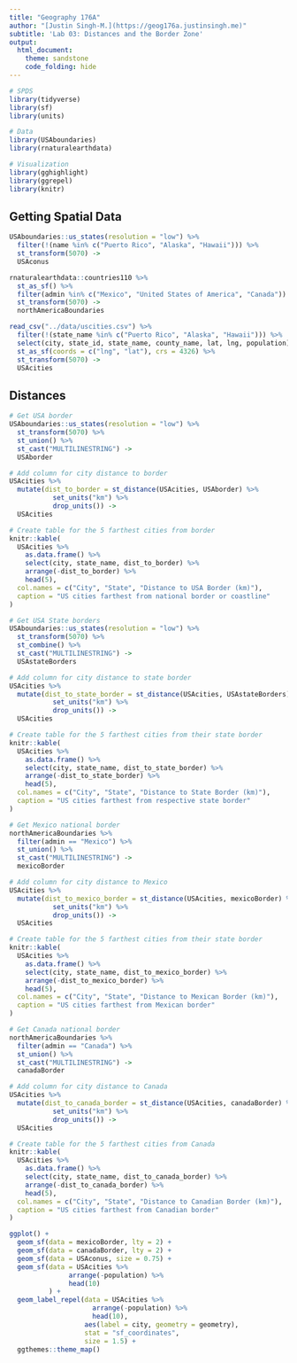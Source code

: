 ---
title: "Geography 176A"
author: "[Justin Singh-M.](https://geog176a.justinsingh.me)"
subtitle: 'Lab 03: Distances and the Border Zone'
output:
  html_document:
    theme: sandstone
    code_folding: hide
---

```{r setup, include = FALSE, warning = FALSE, message = FALSE}
# SPDS
library(tidyverse)
library(sf)
library(units)

# Data
library(USAboundaries)
library(rnaturalearthdata)

# Visualization
library(gghighlight)
library(ggrepel)
library(knitr)
```
## Getting Spatial Data
```{r, warning = FALSE, message = FALSE, results = 'hold'}
USAboundaries::us_states(resolution = "low") %>%
  filter(!(name %in% c("Puerto Rico", "Alaska", "Hawaii"))) %>%
  st_transform(5070) ->
  USAconus

rnaturalearthdata::countries110 %>%
  st_as_sf() %>%
  filter(admin %in% c("Mexico", "United States of America", "Canada")) %>%
  st_transform(5070) ->
  northAmericaBoundaries

read_csv("../data/uscities.csv") %>%
  filter(!(state_name %in% c("Puerto Rico", "Alaska", "Hawaii"))) %>%
  select(city, state_id, state_name, county_name, lat, lng, population) %>%
  st_as_sf(coords = c("lng", "lat"), crs = 4326) %>%
  st_transform(5070) ->
  USAcities
```

## Distances
```{r, warning = FALSE, message = FALSE, results = 'hold'}
# Get USA border
USAboundaries::us_states(resolution = "low") %>%
  st_transform(5070) %>%
  st_union() %>%
  st_cast("MULTILINESTRING") ->
  USAborder

# Add column for city distance to border
USAcities %>%
  mutate(dist_to_border = st_distance(USAcities, USAborder) %>%
           set_units("km") %>%
           drop_units()) ->
  USAcities

# Create table for the 5 farthest cities from border
knitr::kable(
  USAcities %>%
    as.data.frame() %>%
    select(city, state_name, dist_to_border) %>%
    arrange(-dist_to_border) %>%
    head(5),
  col.names = c("City", "State", "Distance to USA Border (km)"),
  caption = "US cities farthest from national border or coastline"
)

# Get USA State borders
USAboundaries::us_states(resolution = "low") %>%
  st_transform(5070) %>%
  st_combine() %>%
  st_cast("MULTILINESTRING") ->
  USAstateBorders

# Add column for city distance to state border
USAcities %>%
  mutate(dist_to_state_border = st_distance(USAcities, USAstateBorders) %>%
           set_units("km") %>%
           drop_units()) ->
  USAcities

# Create table for the 5 farthest cities from their state border
knitr::kable(
  USAcities %>%
    as.data.frame() %>%
    select(city, state_name, dist_to_state_border) %>%
    arrange(-dist_to_state_border) %>%
    head(5),
  col.names = c("City", "State", "Distance to State Border (km)"),
  caption = "US cities farthest from respective state border"
)

# Get Mexico national border
northAmericaBoundaries %>%
  filter(admin == "Mexico") %>%
  st_union() %>%
  st_cast("MULTILINESTRING") ->
  mexicoBorder

# Add column for city distance to Mexico
USAcities %>%
  mutate(dist_to_mexico_border = st_distance(USAcities, mexicoBorder) %>%
           set_units("km") %>%
           drop_units()) ->
  USAcities

# Create table for the 5 farthest cities from their state border
knitr::kable(
  USAcities %>%
    as.data.frame() %>%
    select(city, state_name, dist_to_mexico_border) %>%
    arrange(-dist_to_mexico_border) %>%
    head(5),
  col.names = c("City", "State", "Distance to Mexican Border (km)"),
  caption = "US cities farthest from Mexican border"
)

# Get Canada national border
northAmericaBoundaries %>%
  filter(admin == "Canada") %>%
  st_union() %>%
  st_cast("MULTILINESTRING") ->
  canadaBorder

# Add column for city distance to Canada
USAcities %>%
  mutate(dist_to_canada_border = st_distance(USAcities, canadaBorder) %>%
           set_units("km") %>%
           drop_units()) ->
  USAcities

# Create table for the 5 farthest cities from Canada
knitr::kable(
  USAcities %>%
    as.data.frame() %>%
    select(city, state_name, dist_to_canada_border) %>%
    arrange(-dist_to_canada_border) %>%
    head(5),
  col.names = c("City", "State", "Distance to Canadian Border (km)"),
  caption = "US cities farthest from Canadian border"
)

ggplot() +
  geom_sf(data = mexicoBorder, lty = 2) +
  geom_sf(data = canadaBorder, lty = 2) +
  geom_sf(data = USAconus, size = 0.75) +
  geom_sf(data = USAcities %>%
               arrange(-population) %>%
               head(10)
          ) +
  geom_label_repel(data = USAcities %>%
                     arrange(-population) %>%
                     head(10), 
                   aes(label = city, geometry = geometry),
                   stat = "sf_coordinates",
                   size = 1.5) +
  ggthemes::theme_map() 
  
```
